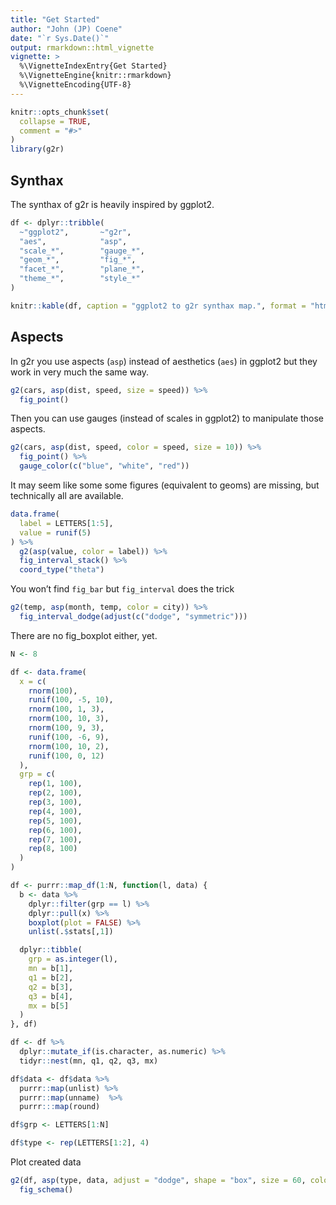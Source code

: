 ```yaml
---
title: "Get Started"
author: "John (JP) Coene"
date: "`r Sys.Date()`"
output: rmarkdown::html_vignette
vignette: >
  %\VignetteIndexEntry{Get Started}
  %\VignetteEngine{knitr::rmarkdown}
  %\VignetteEncoding{UTF-8}
---
```


```r
knitr::opts_chunk$set(
  collapse = TRUE,
  comment = "#>"
)
library(g2r)
```

## Synthax

The synthax of g2r is heavily inspired by ggplot2.

```r
df <- dplyr::tribble(
  ~"ggplot2",       ~"g2r",
  "aes",            "asp",
  "scale_*",        "gauge_*",
  "geom_*",         "fig_*",
  "facet_*",        "plane_*",
  "theme_*",        "style_*"
)

knitr::kable(df, caption = "ggplot2 to g2r synthax map.", format = "html")
```

## Aspects

In g2r you use aspects (`asp`) instead of aesthetics (`aes`) in ggplot2 but they work in very much the same way.

```r
g2(cars, asp(dist, speed, size = speed)) %>% 
  fig_point()
```

Then you can use gauges (instead of scales in ggplot2) to manipulate those aspects.

```r
g2(cars, asp(dist, speed, color = speed, size = 10)) %>% 
  fig_point() %>% 
  gauge_color(c("blue", "white", "red"))
```

It may seem like some some figures (equivalent to geoms) are missing, but technically all are available.

```r
data.frame(
  label = LETTERS[1:5],
  value = runif(5)
) %>% 
  g2(asp(value, color = label)) %>% 
  fig_interval_stack() %>% 
  coord_type("theta")
```

You won't find `fig_bar` but `fig_interval` does the trick

```r
g2(temp, asp(month, temp, color = city)) %>% 
  fig_interval_dodge(adjust(c("dodge", "symmetric"))) 
```

There are no fig_boxplot either, yet.

```r
N <- 8

df <- data.frame(
  x = c(
    rnorm(100),
    runif(100, -5, 10),
    rnorm(100, 1, 3),
    rnorm(100, 10, 3),
    rnorm(100, 9, 3),
    runif(100, -6, 9),
    rnorm(100, 10, 2),
    runif(100, 0, 12)
  ),
  grp = c(
    rep(1, 100),
    rep(2, 100),
    rep(3, 100),
    rep(4, 100),
    rep(5, 100),
    rep(6, 100),
    rep(7, 100),
    rep(8, 100)
  )
)

df <- purrr::map_df(1:N, function(l, data) {
  b <- data %>% 
    dplyr::filter(grp == l) %>% 
    dplyr::pull(x) %>% 
    boxplot(plot = FALSE) %>% 
    unlist(.$stats[,1])

  dplyr::tibble(
    grp = as.integer(l),
    mn = b[1],
    q1 = b[2],
    q2 = b[3],
    q3 = b[4],
    mx = b[5]
  ) 
}, df)

df <- df %>% 
  dplyr::mutate_if(is.character, as.numeric) %>% 
  tidyr::nest(mn, q1, q2, q3, mx)

df$data <- df$data %>% 
  purrr::map(unlist) %>%
  purrr::map(unname)  %>% 
  purrr:::map(round)

df$grp <- LETTERS[1:N]

df$type <- rep(LETTERS[1:2], 4)
```

Plot created data

```r
g2(df, asp(type, data, adjust = "dodge", shape = "box", size = 60, color = grp)) %>% 
  fig_schema()
```
